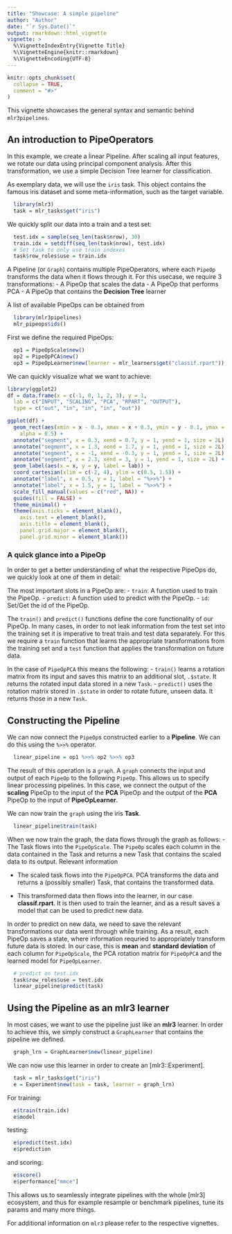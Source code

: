 ```yaml
---
title: "Showcase: A simple pipeline"
author: "Author"
date: "`r Sys.Date()`"
output: rmarkdown::html_vignette
vignette: >
  %\VignetteIndexEntry{Vignette Title}
  %\VignetteEngine{knitr::rmarkdown}
  %\VignetteEncoding{UTF-8}
---
```


```r
knitr::opts_chunk$set(
  collapse = TRUE,
  comment = "#>"
)
```


This vignette showcases the general syntax and semantic behind `mlr3pipelines`.

## An introduction to PipeOperators

In this example, we create a ĺinear Pipeline. 
After scaling all input features, we rotate our data using principal component analysis.
After this transformation, we use a simple Decision Tree learner for classification.

As exemplary data, we will use the `iris` task.
This object contains the famous iris dataset and some meta-information, such as the target variable.

```r
  library(mlr3)
  task = mlr_tasks$get("iris")
```

We quickly split our data into a train and a test set: 
```r
  test.idx = sample(seq_len(task$nrow), 30)
  train.idx = setdiff(seq_len(task$nrow), test.idx)
  # Set task to only use train indexes
  task$row_roles$use = train.idx
```

A Pipeline (or `Graph`) contains multiple PipeOperators, where each `PipeOp`
transforms the data when it flows through it. For this usecase, we require 3 transformations:
- A PipeOp that scales the data
- A PipeOp that performs PCA
- A PipeOp that contains the **Decision Tree** learner

A list of available PipeOps can be obtained from

```r
  library(mlr3pipelines)
  mlr_pipeops$ids()
```

First we define the required PipeOps:

```r
  op1 = PipeOpScale$new()
  op2 = PipeOpPCA$new()
  op3 = PipeOpLearner$new(learner = mlr_learners$get("classif.rpart"))
```

We can quickly visualize what we want to achieve: 

```r
library(ggplot2)
df = data.frame(x = c(-1, 0, 1, 2, 3), y = 1,
  lab = c("INPUT", "SCALING", "PCA", "RPART", "OUTPUT"),
  type = c("out", "in", "in", "in", "out"))

ggplot(df) +
  geom_rect(aes(xmin = x - 0.3, xmax = x + 0.3, ymin = y - 0.1, ymax = y + 0.1, fill = type),
    alpha = 0.5) +
  annotate("segment", x = 0.3, xend = 0.7, y = 1, yend = 1, size = 2L) +
  annotate("segment", x = 1.3, xend = 1.7, y = 1, yend = 1, size = 2L) +
  annotate("segment", x = -1, xend = -0.3, y = 1, yend = 1, size = 2L) +
  annotate("segment", x = 2.3, xend = 3, y = 1, yend = 1, size = 2L) +
  geom_label(aes(x = x, y = y, label = lab)) +
  coord_cartesian(xlim = c(-2, 4), ylim = c(0.5, 1.5)) +
  annotate("label", x = 0.5, y = 1, label = "%>>%") +
  annotate("label", x = 1.5, y = 1, label = "%>>%") +
  scale_fill_manual(values = c("red", NA)) +
  guides(fill = FALSE) +
  theme_minimal() +
  theme(axis.ticks = element_blank(),
    axis.text = element_blank(),
    axis.title = element_blank(),
    panel.grid.major = element_blank(),
    panel.grid.minor = element_blank())

```

### A quick glance into a PipeOp

In order to get a better understanding of what the respective PipeOps do, 
we quickly look at one of them in detail:

The most important slots in a PipeOp are:
- `train`: A function used to train the PipeOp.
- `predict`: A function used to predict with the PipeOp.
- `id`: Set/Get the id of the PipeOp.

The `train()` and `predict()` functions define the core functionality of
our PipeOp.
In many cases, in order to not leak information from the test set into the training set it is imperative to treat train and test data separately. For this we require a `train` function that learns the appropriate transformations from the training set and a `test` function that applies the transformation on future data.

In the case of `PipeOpPCA` this means the following:
- `train()` learns a rotation matrix from its input and saves this matrix to
  an additional slot, `.$state`. It returns the rotated input data stored 
  in a new `Task`.
- `predict()` uses the rotation matrix stored in `.$state` in order to rotate
  future, unseen data. It returns those in a new `Task`.

## Constructing the Pipeline

We can now connect the `PipeOp`s constructed earlier to a **Pipeline**.
We can do this using the `%>>%` operator.

```r
  linear_pipeline = op1 %>>% op2 %>>% op3
```

The result of this operation is a `graph`. 
A `graph` connects the input and output of each `PipeOp` to the following `PipeOp`.
This allows us to specify linear processing pipelines.
In this case, we connect the output of the **scaling** PipeOp to the input of the **PCA** PipeOp
and the output of the **PCA** PipeOp to the input of **PipeOpLearner**.

We can now train the `graph` using the iris **Task**.

```r
  linear_pipeline$train(task)
```

When we now train the graph, the data flows through the graph as follows: 
- The Task flows into the `PipeOpScale`. The `PipeOp` scales each column in the data
  contained in the Task and returns a new Task that contains the scaled data to its output.
  Relevant information

- The scaled task flows into the `PipeOpPCA`. PCA transforms the data and returns a (possibly smaller) 
  Task, that contains the transformed data. 

- This transformed data then flows into the learner, in our case **classif.rpart**.
  It is then used to train the learner, and as a result saves a model that can be 
  used to predict new data.

In order to predict on new data, we need to save the relevant transformations our data went through
while training. As a result, each PipeOp saves a state, where information requried to appropriately 
transform future data is stored. In our case, this is **mean** and **standard deviation** of each column for `PipeOpScale`, the PCA rotation matrix for `PipeOpPCA` and the learned model for `PipeOpLearner`.


```r
  # predict on test.idx
  task$row_roles$use = test.idx
  linear_pipeline$predict(task)
```
 
## Using the Pipeline as an mlr3 learner

In most cases, we want to use the pipeline just like an 
**mlr3** learner. In order to achieve this, 
we simply construct a `GraphLearner` that contains the
pipeline we defined.

```r
  graph_lrn = GraphLearner$new(linear_pipeline)
```

We can now use this learner in order to create an [mlr3::Experiment].

```r
  task = mlr_tasks$get("iris")
  e = Experiment$new(task = task, learner = graph_lrn)
```

For training:

```r
  e$train(train.idx)
  e$model
```

testing:

```r
  e$predict(test.idx)
  e$prediction
```

and scoring: 

```r
  e$score()
  e$performance["mmce"]
```

This allows us to seamlessly integrate pipelines with the
whole [mlr3] ecosystem, and thus for example resample or benchmark pipelines, tune its params and many more things.

For additional information on `mlr3` please refer to the respective vignettes.

